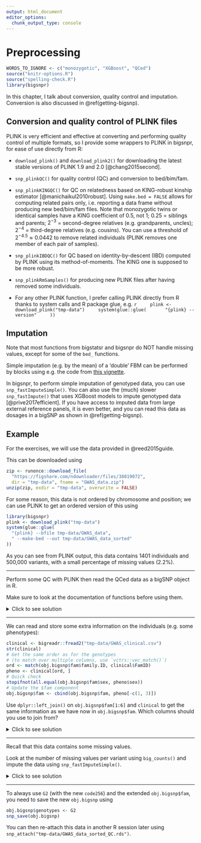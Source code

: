 ```yaml
---
output: html_document
editor_options: 
  chunk_output_type: console
---
```


# Preprocessing

```r
WORDS_TO_IGNORE <- c("monozygotic", "XGBoost", "QCed")
source("knitr-options.R")
source("spelling-check.R")
library(bigsnpr)
```

In this chapter, I talk about conversion, quality control and imputation. Conversion is also discussed in \@ref(getting-bigsnp).

## Conversion and quality control of PLINK files {#PLINK}

PLINK is very efficient and effective at converting and performing quality control of multiple formats, so I provide some wrappers to PLINK in bigsnpr, for ease of use directly from R:

- `download_plink()` and `download_plink2()` for downloading the latest stable versions of PLINK 1.9 and 2.0 [@chang2015second].

- `snp_plinkQC()` for quality control (QC) and conversion to bed/bim/fam.

- `snp_plinkKINGQC()` for QC on relatedness based on KING-robust kinship estimator [@manichaikul2010robust]. Using `make.bed = FALSE` allows for computing related pairs only, i.e. reporting a data frame without producing new bed/bim/fam files. Note that monozygotic twins or identical samples have a KING coefficient of $0.5$, not $1$; $0.25$ = siblings and parents; $2^{-3}$ = second-degree relatives (e.g. grandparents, uncles); $2^{-4}$ = third-degree relatives (e.g. cousins). You can use a threshold of $2^{-4.5} \approx 0.0442$ to remove related individuals (PLINK removes one member of each pair of samples).
	
- `snp_plinkIBDQC()` for QC based on identity-by-descent (IBD) computed by PLINK using its method-of-moments. The KING one is supposed to be more robust.
	
- `snp_plinkRmSamples()` for producing new PLINK files after having removed some individuals.

- For any other PLINK function, I prefer calling PLINK directly from R thanks to system calls and R package glue, e.g.
    ```r
    plink <- download_plink("tmp-data")
    system(glue::glue(
      "{plink} --version"
    ))
    ```
    

## Imputation

Note that most functions from bigstatsr and bigsnpr do NOT handle missing values, except for some of the `bed_` functions.

Simple imputation (e.g. by the mean) of a 'double' FBM can be performed by blocks using e.g. the code from [this vignette](https://privefl.github.io/bigstatsr/articles/big-apply.html).

In bigsnpr, to perform simple imputation of genotyped data, you can use `snp_fastImputeSimple()`. You can also use the (much) slower `snp_fastImpute()` that uses XGBoost models to impute genotyped data [@prive2017efficient].
If you have access to imputed data from large external reference panels, it is even better, and you can read this data as dosages in a bigSNP as shown in \@ref(getting-bigsnp).


## Example {#exo-preprocessing}

For the exercises, we will use the data provided in @reed2015guide.

This can be downloaded using 
```r
zip <- runonce::download_file(
  "https://figshare.com/ndownloader/files/38019072",
  dir = "tmp-data", fname = "GWAS_data.zip")
unzip(zip, exdir = "tmp-data", overwrite = FALSE)
```

For some reason, this data is not ordered by chromosome and position; we can use PLINK to get an ordered version of this using
```r
library(bigsnpr)
plink <- download_plink("tmp-data")
system(glue::glue(
  "{plink} --bfile tmp-data/GWAS_data",
  " --make-bed --out tmp-data/GWAS_data_sorted"
))
```

As you can see from PLINK output, this data contains 1401 individuals and 500,000 variants, with a small percentage of missing values (2.2%).

***

:::: {.infobox .exo}
Perform some QC with PLINK then read the QCed data as a bigSNP object in R.
::::

:::: {.infobox .caution}
Make sure to look at the documentation of functions before using them.
::::

<details>
<summary>Click to see solution</summary>

We can then perform some quality control using
```r
file.remove(paste0("tmp-data/GWAS_data_sorted_QC", 
                   c(".bed", ".bim", ".fam", ".bk", ".rds")))
```
```r
bedfile2 <- snp_plinkQC(plink, "tmp-data/GWAS_data_sorted")
```
404,663 variants are remaining after this quality control.

:::: {.infobox .question}
How to control the amount of memory and number of threads used by PLINK?

Have a search at https://www.cog-genomics.org/plink/1.9/ using the quick index search at the bottom of the sidebar on the left.
::::

We can then read this data into an R object called `bigSNP` using
```r
(rds <- snp_readBed2(bedfile2, ncores = nb_cores()))
obj.bigsnp <- snp_attach(rds)
str(obj.bigsnp, max.level = 2)
```

</details>

***

We can read and store some extra information on the individuals (e.g. some phenotypes):
```r
clinical <- bigreadr::fread2("tmp-data/GWAS_clinical.csv")
str(clinical)
# Get the same order as for the genotypes
# (to match over multiple columns, use `vctrs::vec_match()`)
ord <- match(obj.bigsnp$fam$family.ID, clinical$FamID)
pheno <- clinical[ord, ]
# Quick check
stopifnot(all.equal(obj.bigsnp$fam$sex, pheno$sex))
# Update the $fam component
obj.bigsnp$fam <- cbind(obj.bigsnp$fam, pheno[-c(1, 3)])
```

:::: {.infobox .exo}
Use `dplyr::left_join()` on `obj.bigsnp$fam[1:6]` and `clinical` to get the same information as we have now in `obj.bigsnp$fam`. Which columns should you use to join from?
::::

<details>
<summary>Click to see solution</summary>

```r
str(obj.bigsnp$fam)
fam2 <- dplyr::left_join(obj.bigsnp$fam[1:6], clinical,
                         by = c("family.ID" = "FamID", "sex"))
str(fam2)
```

:::: {.infobox .caution}
Normally, `dplyr::left_join()` doesn't change the order of individuals from the first data frame (as opposed to `merge()`), but you can end up with more rows if there are duplicates in the second data frame.
::::

</details>

***

Recall that this data contains some missing values.

:::: {.infobox .exo}
Look at the number of missing values per variant using `big_counts()` and impute the data using `snp_fastImputeSimple()`.
::::

<details>
<summary>Click to see solution</summary>
```r
G <- obj.bigsnp$genotypes
counts <- big_counts(G)  # counts per variant
counts[, 1:8]
hist(nbNA <- counts[4, ])
```

We can e.g. perform a quick imputation by the mean using 
```r
G2 <- snp_fastImputeSimple(G, method = "mean2", ncores = nb_cores())
big_counts(G2, ind.col = 1:8)
big_counts(G, ind.col = 1:8)
```

:::: {.infobox .caution}
`G` still has missing values, but `G2` does not. 

Although both use the same underlying data (the same binary file `.bk` on disk), they use a different code to decode the underlying data:
::::

```r
G$code256
G2$code256
```

</details>

***

To always use `G2` (with the new `code256`) and the extended `obj.bigsnp$fam`, you need to save the new `obj.bigsnp` using
```r
obj.bigsnp$genotypes <- G2
snp_save(obj.bigsnp)
```

You can then re-attach this data in another R session later using `snp_attach("tmp-data/GWAS_data_sorted_QC.rds")`.  
